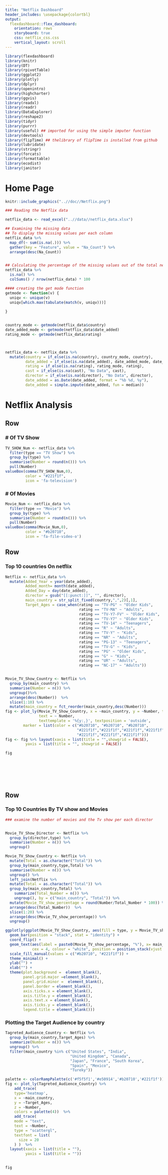 ```yaml
---
title: "Netflix Dashboard"
header_includes: \usepackage{colortbl}
output: 
  flexdashboard::flex_dashboard:
    orientation: rows
    storyboard: true
    css: netflix_css.css
    vertical_layout: scroll
---
```


```r
library(flexdashboard)
library(knitr)
library(DT)
library(rpivotTable)
library(ggplot2)
library(plotly)
library(dplyr)
library(openintro)
library(highcharter)
library(ggvis)
library(readxl)
library(readr)
library(DataExplorer)
library(reshape2)
library(tidyr)
library(purrr)
library(useful) ## imported for using the simple imputer function 
library(devtools)
library(flipTime) ## thelibrary of flipTime is installed from github
library(lubridate)
library(stringr)
library(forcats)
library(formattable)
library(ecodist)
library(janitor)
```

Home Page {data-icon="fa-home"}
=====================================

```r
knitr::include_graphics("..//doc//Netflix.png")
```

```r


### Reading the Netflix data 

netflix_data <- read_excel("..//data//netflix_data.xlsx")

## Examining the missing data 
## To display the missing values per each column 
netflix_data %>% 
  map_df(~ sum(is.na(.))) %>% 
  gather(key = "Feature", value = "Na_Count") %>% 
  arrange(desc(Na_Count))


## Calculating the percentage of the missing values out of the total netflix data 
netflix_data %>% 
  is.na() %>% 
  colSums() / nrow(netflix_data) * 100

#### creating the get mode function 
getmode <- function(v) {
  uniqv <- unique(v)
  uniqv[which.max(tabulate(match(v, uniqv)))]
  
}


country_mode <- getmode(netflix_data$country)
date_added_mode <- getmode(netflix_data$date_added)
rating_mode <- getmode(netflix_data$rating)



netflix_data <- netflix_data %>% 
  mutate(country = if_else(is.na(country), country_mode, country), 
         date_added = if_else(is.na(date_added), date_added_mode, date_added), 
         rating = if_else(is.na(rating), rating_mode, rating), 
         cast = if_else(is.na(cast), "No Data", cast), 
         director = if_else(is.na(director), "No Data", director), 
         date_added = as.Date(date_added, format = "%b %d, %y"), 
         date_added = simple.impute(date_added, fun = median))

```

Netflix Analysis {data-icon="fa-line-chart"}
=============================================================================

Row 
---------------------------------------------------------


### # Of TV Show

```r

TV_SHOW_Num <- netflix_data %>% 
  filter(type == "TV Show") %>% 
  group_by(type) %>% 
  summarise(Number = round(n())) %>% 
  pull(Number)
valueBox(comma(TV_SHOW_Num,0),
         color = "#221f1f",
         icon = 'fa-television')
```

### # Of Movies

```r
Movie_Num <- netflix_data %>% 
  filter(type == "Movie") %>% 
  group_by(type) %>% 
  summarise(Number = round(n())) %>% 
  pull(Number)
valueBox(comma(Movie_Num,0),
         color = "#b20710",
         icon = 'fa-file-video-o')
```



Row 
---------------------------------------------------------------

### Top 10 countries On netflix 
```r

Netflix <- netflix_data %>% 
  mutate(Added_Year = year(date_added), 
         Added_month= month(date_added), 
         Added_Day = day(date_added), 
         director = gsub("[[:punct:]]", "", director), 
         main_country = str_split_fixed(country,",",2)[,1], 
         Target_Ages = case_when(rating == "TV-PG" ~ "Older Kids", 
                                 rating == "TV-MA" ~ "Adults", 
                                 rating == "TV-Y7-FV" ~ "Older Kids", 
                                 rating == "TV-Y7" ~ "Older Kids", 
                                 rating == "TV-14" ~ "Teenagers", 
                                 rating == "R" ~ "Adults", 
                                 rating == "TV-Y" ~ "Kids", 
                                 rating == "NR" ~ "Adults", 
                                 rating == "PG-13" ~ "Teenagers", 
                                 rating == "TV-G" ~ "Kids", 
                                 rating == "PG" ~ "Older Kids", 
                                 rating == "G" ~ "Kids",
                                 rating == "UR" ~ "Adults", 
                                 rating == "NC-17" ~ "Adults")) 


Movie_TV_Show_Country <- Netflix %>% 
  group_by(main_country) %>% 
  summarise(Number = n()) %>% 
  ungroup()%>%
  arrange(desc(Number))  %>% 
  slice(1:10) %>% 
  mutate(main_country = fct_reorder(main_country,desc(Number)))
fig <- plot_ly(Movie_TV_Show_Country, x = ~main_country, y = ~Number, type = 'bar',
               text = ~ Number,
               texttemplate = '%{y:,}', textposition = 'outside',
        marker = list(color = c("#b20710", "#b20710", "#b20710", 
                                "#221f1f","#221f1f","#221f1f","#221f1f",
                                "#221f1f","#221f1f","#221f1f")))
fig <- fig %>% layout(xaxis = list(title = "",showgrid = FALSE),
         yaxis = list(title = "", showgrid = FALSE))

fig








```
Row 
----------------------------------------------------------------

### Top 10 Countries By TV show and Movies
```r



### examine the number of movies and the Tv show per each director 


Movie_TV_Show_Director <- Netflix %>% 
  group_by(director,type) %>% 
  summarise(Number = n()) %>% 
  ungroup()

Movie_TV_Show_Country <- Netflix %>% 
  mutate(Total = as.character("Total")) %>%
  group_by(main_country,type,Total) %>% 
  summarise(Number = n()) %>% 
  ungroup() %>% 
  left_join(Netflix %>% 
  mutate(Total = as.character("Total")) %>%
  group_by(main_country,Total) %>%
    summarize(Total_Number = n()) %>% 
    ungroup(), by = c("main_country", "Total")) %>% 
  mutate(Movie_TV_show_percentage = round(Number/Total_Number * 100)) %>% 
  arrange(desc(Total_Number))  %>% 
  slice(1:20) %>%
  arrange(desc(Movie_TV_show_percentage)) %>% 
  ungroup()

ggplotly(ggplot(Movie_TV_Show_Country, aes(fill = type, y = Movie_TV_show_percentage, x= main_country)) +
  geom_bar(position = "stack", stat = "identity") + 
  coord_flip() + 
  geom_text(aes(label = paste0(Movie_TV_show_percentage, "%"), x= main_country, y = Movie_TV_show_percentage), 
            cex = 4, colour = "white", position = position_stack(vjust = 0.5)) + 
  scale_fill_manual(values = c("#b20710", "#221f1f")) + 
  theme_minimal() + 
  ylab("") + 
  xlab("") + 
  theme(plot.background =  element_blank(), 
        panel.grid.major =element_blank(),
        panel.grid.minor =  element_blank(), 
        panel.border = element_blank(),
        axis.ticks.x = element_blank(), 
        axis.title.y = element_blank(),
        axis.text.x = element_blank(),
        axis.ticks.y = element_blank(), 
        legend.title = element_blank()))


```

### Plotting the Target Audience by country
```r

Tagreted_Audience_Country <- Netflix %>% 
  group_by(main_country,Target_Ages) %>% 
  summarize(Number = n()) %>% 
  ungroup() %>% 
  filter(main_country %in% c("United States", "India", 
                             "United Kingdom", "Canada", 
                             "Japan", "France", "South Korea", 
                             "Spain", "Mexico", 
                             "Tureky"))

palette <- colorRampPalette(c('#f5f5f1','#e50914','#b20710','#221f1f'))
fig <- plot_ly(Tagreted_Audience_Country) %>%
    add_trace(
    type='heatmap',
    x = ~main_country,
    y = ~Target_Ages,
    z = ~Number, 
    colors = palette(4))  %>%
    add_trace(
    mode = "text",
    text = ~Number,
    type = "scattergl",
    textfont = list(
      size = 20
    ) )  %>% 
  layout(xaxis = list(title = ""),
         yaxis = list(title = ""))
    

fig

```